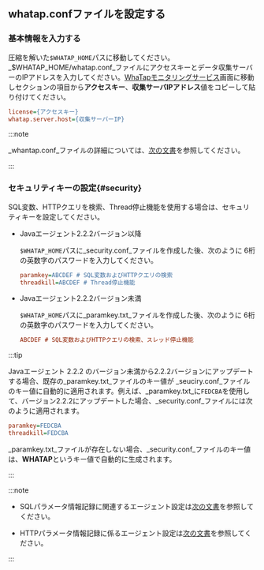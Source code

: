 ## whatap.confファイルを設定する

### 基本情報を入力する

圧縮を解いた`$WHATAP_HOME`パスに移動してください。_$WHATAP_HOME/whatap.conf_ファイルにアクセスキーとデータ収集サーバーのIPアドレスを入力してください。[WhaTapモニタリングサービス](https://service.whatap.io)画面に移動し<Cmdname sid="agent-setup-guide" className="uitext" />セクションの<Cmdname sid="JAVA-agent-setup-1-subject" className="uitext" />項目から**アクセスキー**、**収集サーバIPアドレス**値をコピーして貼り付けてください。

```ini title=$WHATAP_HOME/whatap.conf
license={アクセスキー}
whatap.server.host={収集サーバーIP}
```

:::note

_whantap.conf_ファイルの詳細については、[次の文書](set-agent)を参照してください。

:::

### セキュリティキーの設定{#security}

SQL変数、HTTPクエリを検索、Thread停止機能を使用する場合は、セキュリティキーを設定してください。

-   Javaエージェント2.2.2バージョン以降

    `$WHATAP_HOME`パスに_security.conf_ファイルを作成した後、次のように 6桁の英数字のパスワードを入力してください。

    ```ini title='security.conf'
    paramkey=ABCDEF # SQL変数およびHTTPクエリの検索
    threadkill=ABCDEF # Thread停止機能
    ```

-   Javaエージェント2.2.2バージョン未満

    `$WHATAP_HOME`パスに_paramkey.txt_ファイルを作成した後、次のように 6桁の英数字のパスワードを入力してください。

    ```ini title='paramkey.txt'
    ABCDEF # SQL変数およびHTTPクエリの検索、スレッド停止機能
    ```

:::tip

Javaエージェント 2.2.2 のバージョン未満から2.2.2バージョンにアップデートする場合、既存の_paramkey.txt_ファイルのキー値が _seuciry.conf_ファイルのキー値に自動的に適用されます。例えば、_paramkey.txt_に`FEDCBA`を使用して、バージョン2.2.2にアップデートした場合、_security.conf_ファイルには次のように適用されます。

```ini
paramkey=FEDCBA
threadkill=FEDCBA
```

_paramkey.txt_ファイルが存在しない場合、_security.conf_ファイルのキー値は、**WHATAP**というキー値で自動的に生成されます。

:::

:::note

-   SQLパラメータ情報記録に関連するエージェント設定は[次の文書](agent-dbsql#profile-sql-param)を参照してください。

-   HTTPパラメータ情報記録に係るエージェント設定は[次の文書](agent-transaction#profile_http_parameter)を参照してください。

:::

